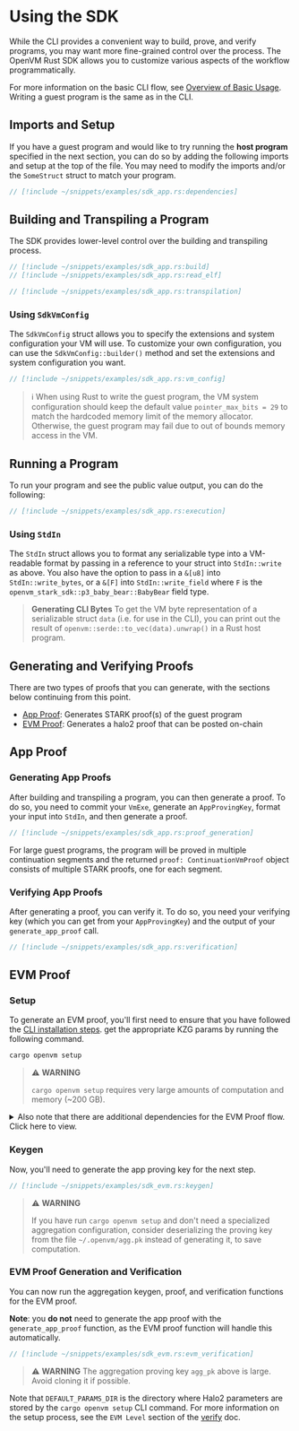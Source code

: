 # Using the SDK

While the CLI provides a convenient way to build, prove, and verify programs, you may want more fine-grained control over the process. The OpenVM Rust SDK allows you to customize various aspects of the workflow programmatically.

For more information on the basic CLI flow, see [Overview of Basic Usage](/book/writing-apps/overview). Writing a guest program is the same as in the CLI.

## Imports and Setup

If you have a guest program and would like to try running the **host program** specified in the next section, you can do so by adding the following imports and setup at the top of the file. You may need to modify the imports and/or the `SomeStruct` struct to match your program.

```rust
// [!include ~/snippets/examples/sdk_app.rs:dependencies]
```

## Building and Transpiling a Program

The SDK provides lower-level control over the building and transpiling process.

```rust
// [!include ~/snippets/examples/sdk_app.rs:build]
// [!include ~/snippets/examples/sdk_app.rs:read_elf]

// [!include ~/snippets/examples/sdk_app.rs:transpilation]
```

### Using `SdkVmConfig`

The `SdkVmConfig` struct allows you to specify the extensions and system configuration your VM will use. To customize your own configuration, you can use the `SdkVmConfig::builder()` method and set the extensions and system configuration you want.

```rust
// [!include ~/snippets/examples/sdk_app.rs:vm_config]
```

> ℹ️
> When using Rust to write the guest program, the VM system configuration should keep the default value `pointer_max_bits = 29` to match the hardcoded memory limit of the memory allocator. Otherwise, the guest program may fail due to out of bounds memory access in the VM.

## Running a Program

To run your program and see the public value output, you can do the following:

```rust
// [!include ~/snippets/examples/sdk_app.rs:execution]
```

### Using `StdIn`

The `StdIn` struct allows you to format any serializable type into a VM-readable format by passing in a reference to your struct into `StdIn::write` as above. You also have the option to pass in a `&[u8]` into `StdIn::write_bytes`, or a `&[F]` into `StdIn::write_field` where `F` is the `openvm_stark_sdk::p3_baby_bear::BabyBear` field type.

> **Generating CLI Bytes**
> To get the VM byte representation of a serializable struct `data` (i.e. for use in the CLI), you can print out the result of `openvm::serde::to_vec(data).unwrap()` in a Rust host program.

## Generating and Verifying Proofs

There are two types of proofs that you can generate, with the sections below continuing from this point.

- [App Proof](#app-proof): Generates STARK proof(s) of the guest program
- [EVM Proof](#evm-proof): Generates a halo2 proof that can be posted on-chain

## App Proof

### Generating App Proofs

After building and transpiling a program, you can then generate a proof. To do so, you need to commit your `VmExe`, generate an `AppProvingKey`, format your input into `StdIn`, and then generate a proof.

```rust
// [!include ~/snippets/examples/sdk_app.rs:proof_generation]
```

For large guest programs, the program will be proved in multiple continuation segments and the returned `proof: ContinuationVmProof` object consists of multiple STARK proofs, one for each segment.

### Verifying App Proofs

After generating a proof, you can verify it. To do so, you need your verifying key (which you can get from your `AppProvingKey`) and the output of your `generate_app_proof` call.

```rust
// [!include ~/snippets/examples/sdk_app.rs:verification]
```

## EVM Proof

### Setup

To generate an EVM proof, you'll first need to ensure that you have followed the [CLI installation steps](../getting-started/install). get the appropriate KZG params by running the following command.

```bash
cargo openvm setup
```

> ⚠️ **WARNING**
>
> `cargo openvm setup` requires very large amounts of computation and memory (~200 GB).

<details>
<summary>Also note that there are additional dependencies for the EVM Proof flow. Click here to view.</summary>

```rust
// [!include ~/snippets/examples/sdk_app.rs:dependencies]
```

</details>

### Keygen

Now, you'll need to generate the app proving key for the next step.

```rust
// [!include ~/snippets/examples/sdk_evm.rs:keygen]
```

> ⚠️ **WARNING**
>
> If you have run `cargo openvm setup` and don't need a specialized aggregation configuration, consider deserializing the proving key from the file `~/.openvm/agg.pk` instead of generating it, to save computation.

### EVM Proof Generation and Verification

You can now run the aggregation keygen, proof, and verification functions for the EVM proof.

**Note**: you **do not** need to generate the app proof with the `generate_app_proof` function, as the EVM proof function will handle this automatically.

```rust
// [!include ~/snippets/examples/sdk_evm.rs:evm_verification]
```

> ⚠️ **WARNING**
> The aggregation proving key `agg_pk` above is large. Avoid cloning it if possible.

Note that `DEFAULT_PARAMS_DIR` is the directory where Halo2 parameters are stored by the `cargo openvm setup` CLI command. For more information on the setup process, see the `EVM Level` section of the [verify](/book/writing-apps/verifying-proofs) doc.
